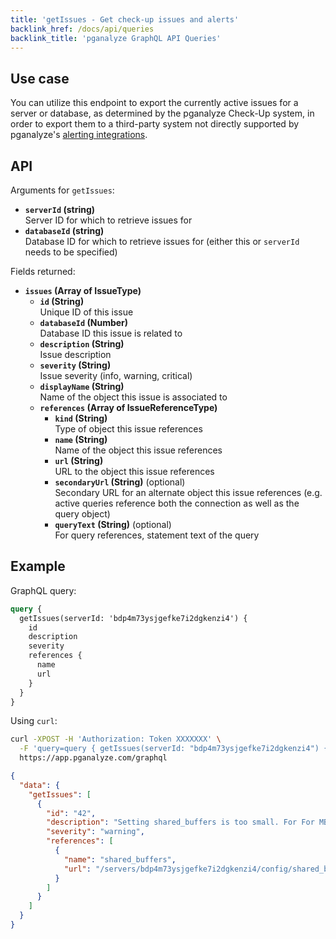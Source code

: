 ```yaml
---
title: 'getIssues - Get check-up issues and alerts'
backlink_href: /docs/api/queries
backlink_title: 'pganalyze GraphQL API Queries'
---
```


## Use case

You can utilize this endpoint to export the currently active issues for a server
or database, as determined by the pganalyze Check-Up system, in order to export
them to a third-party system not directly supported by pganalyze's
[alerting integrations](/docs/checks/#alerting).

## API

Arguments for `getIssues`:

* **`serverId` (string)**<br/>Server ID for which to retrieve issues for
* **`databaseId` (string)**<br/>Database ID for which to retrieve issues for (either this or `serverId` needs to be specified)

Fields returned:

* **`issues` (Array of IssueType)**
  * **`id` (String)**<br/>Unique ID of this issue
  * **`databaseId` (Number)**<br/>Database ID this issue is related to
  * **`description` (String)**<br/>Issue description
  * **`severity` (String)**<br/>Issue severity (info, warning, critical)
  * **`displayName` (String)**<br/>Name of the object this issue is associated to
  * **`references` (Array of IssueReferenceType)**
      * **`kind` (String)**<br/>Type of object this issue references
      * **`name` (String)**<br/>Name of the object this issue references
      * **`url` (String)**<br/>URL to the object this issue references
      * **`secondaryUrl` (String)** (optional)<br/>Secondary URL for an alternate object this issue references (e.g. active queries reference both the connection as well as the query object)
      * **`queryText` (String)** (optional)<br/>For query references, statement text of the query

## Example

GraphQL query:

```graphql
query {
  getIssues(serverId: 'bdp4m73ysjgefke7i2dgkenzi4') {
    id
    description
    severity
    references {
      name
      url
    }
  }
}
```

Using `curl`:

```bash
curl -XPOST -H 'Authorization: Token XXXXXXX' \
  -F 'query=query { getIssues(serverId: "bdp4m73ysjgefke7i2dgkenzi4") { id, description, severity, references { name, url } } }' \
  https://app.pganalyze.com/graphql
```

```json
{
  "data": {
    "getIssues": [
      {
        "id": "42",
        "description": "Setting shared_buffers is too small. For For MB RAM try using shared_buffers = 256 MB (current: 199 MB)",
        "severity": "warning",
        "references": [
          {
            "name": "shared_buffers",
            "url": "/servers/bdp4m73ysjgefke7i2dgkenzi4/config/shared_buffers"
          }
        ]
      }
    ]
  }
}
```
